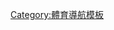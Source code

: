 {{template category
|type = navbox
| description = [[板球|板球]]-related templates
| help =
}}

[[Category:體育導航模板|Category:體育導航模板]]